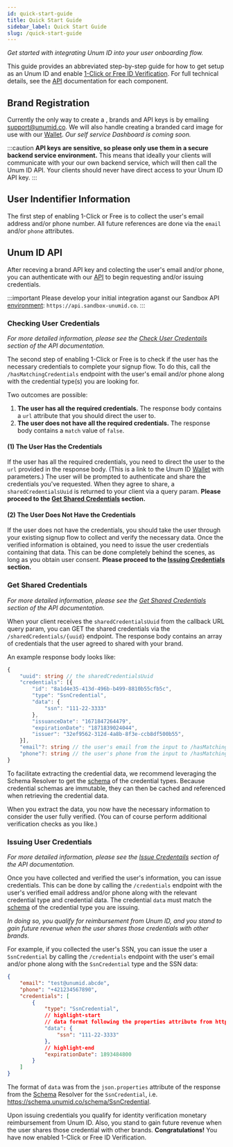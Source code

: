 ```yaml
---
id: quick-start-guide
title: Quick Start Guide
sidebar_label: Quick Start Guide
slug: /quick-start-guide
---
```



*Get started with integrating Unum ID into your user onboarding flow.*

This guide provides an abbreviated step-by-step guide for how to get setup as an Unum ID <Tip type="brand"/> and enable [1-Click or Free ID Verification](https://www.unumid.co/1-click). For full technical details, see the [API](/api-overview) documentation for each component.

## Brand Registration
Currently the only way to create a <Tip type="customer"/>, <Tip type="brand">brands</Tip>  and API keys is by emailing support@unumid.co. We will also handle creating a branded card image for use with our [Wallet](https://wallet.unumid.co/). *Our self service Dashboard is coming soon.*

:::caution
**API keys are sensitive, so please only use them in a secure backend service environment.** This means that ideally your clients will communicate with your our own backend service, which will then call the Unum ID API. Your clients should never have direct access to your Unum ID API key.
:::

## User Indentifier Information
The first step of enabling 1-Click or Free is to collect the user's email address and/or phone number. All future <Tip type="user"/> references are done via the `email` and/or `phone` attributes.

## Unum ID API
After receving a brand API key and colecting the user's email and/or phone, you can authenticate with our [API](/api-overview) to begin requesting and/or issuing <Tip type="credential">credentials</Tip>.

:::important
Please develop your initial integration aganst our Sandbox API [environment](api-overview#environments): `https://api.sandbox-unumid.co`.
:::

### Checking User Credentials
*For more detailed information, please see the [Check User Credentails](/api-overview#check-user-credentials) section of the API documentation.*<br/>

The second step of enabling 1-Click or Free is to check if the user has the necessary credentials to complete your signup flow. To do this, call the `/hasMatchingCredentials` endpoint with the user's email and/or phone along with the credential type(s) you are looking for. 

Two outcomes are possible:
1. **The user has all the required credentials.** The response body contains a `url` attribute that you should direct the user to.
2. **The user does not have all the required credentials.** The response body contains a `match` value of `false`.

#### (1) The User Has the Credentials
If the user has all the required credentials, you need to direct the user to the `url` provided in the response body. (This is a link to the Unum ID [Wallet](https://wallet.unumid.co/) with parameters.) The user will be prompted to authenticate and share the credentials you've requested. When they agree to share, a `sharedCredentialsUuid` is returned to your client via a query param. **Please proceed to the [Get Shared Credentials](#get-shared-credentials) section.**

#### (2) The User Does Not Have the Credentials
If the user does not have the credentials, you should take the user through your existing signup flow to collect and verify the necessary data. Once the verified information is obtained, you need to issue the user credentials containing that data. This can be done completely behind the scenes, as long as you obtain user consent. **Please proceed to the [Issuing Credentials](#issuing-user-credentials) section.**

### Get Shared Credentials
*For more detailed information, please see the [Get Shared Credentials](/api-overview#get-shared-credentials) section of the API documentation.*<br/>

When your client receives the `sharedCredentialsUuid` from the callback URL query param, you can GET the shared <Tip type="credential">credentials</Tip> via the `/sharedCredentials/{uuid}` endpoint. The response body contains an array of credentials that the user agreed to shared with your brand.

An example response body looks like:

```typescript title="Example /sharedCredentials Response Body"
{
    "uuid": string // the sharedCredentialsUuid
    "credentials": [{
        "id": "8a1d4e35-413d-496b-b499-8810b55cfb5c",
        "type": "SsnCredential",
        "data": {
            "ssn": "111-22-3333"
        },
        "issuanceDate": "1671847264479",
        "expirationDate": "1871839024044",
        "issuer": "32ef9562-312d-4a8b-8f3e-ccb8df500b55",
    }],
    "email"?: string // the user's email from the input to /hasMatchingCredentials; only present if email was provided
    "phone"?: string // the user's phone from the input to /hasMatchingCredentials; only present if phone was provided
}
```

To facilitate extracting the credential data, we recommend leveraging the Schema Resolver to get the [schema](/schema) of the credential types. Because credential schemas are immutable, they can then be cached and referenced when retrieving the credential data.

When you extract the data, you now have the necessary information to consider the user fully verified. (You can of course perform additional verification checks as you like.)

### Issuing User Credentials
*For more detailed information, please see the [Issue Credentails](/api-overview#issue-credentials) section of the API documentation.*<br/>

Once you have collected and verified the user's information, you can issue credentials. This can be done by calling the `/credentials` endpoint with the user's verified email address and/or phone along with the relevant credential type and credential data. The credential `data` must match the [schema](/schema) of the credential type you are issuing.

*In doing so, you qualify for reimbursement from Unum ID, and you stand to gain future revenue when the user shares those credentials with other brands.*

For example, if you collected the user's SSN, you can issue the user a `SsnCredential` by calling the `/credentials` endpoint with the user's email and/or phone along with the `SsnCredential` type and the SSN data: 

```json title="Example Issue Credentials Request Body"
{
    "email": "test@unumid.abcde",
    "phone": "+421234567890",
    "credentials": [
        {
            "type": "SsnCredential",
            // highlight-start
            // data format following the properties attribute from https://schema.unumid.co/jsonSchema/SsnCredential
            "data": {
                "ssn": "111-22-3333"
            },
            // highlight-end
            "expirationDate": 1893484800
        }
    ]
}
```

The format of `data` was from the `json.properties` attribute of the response from the [Schema](/schema) Resolver for the `SsnCredential`, i.e. https://schema.unumid.co/schema/SsnCredential.

Upon issuing credentials you qualify for identity verification monetary reimbursement from Unum ID. Also, you stand to gain future revenue when the user shares those credential with other brands. **Congratulations!** You have now enabled 1-Click or Free ID Verification.